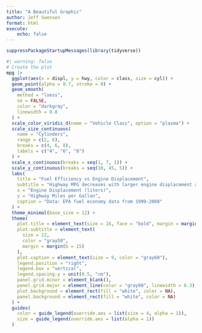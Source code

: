 ```yaml
---
title: "A Beautiful Graphic"
author: Jeff Swensen
format: html
execute:
    echo: false
---
```


```r
suppressPackageStartupMessages(library(tidyverse))
```

```r
#| warning: false
# Create the plot
mpg |>
  ggplot(aes(x = displ, y = hwy, color = class, size = cyl)) +
  geom_point(alpha = 0.7, stroke = 0) +
  geom_smooth(
    method = "loess",
    se = FALSE,
    color = "darkgray",
    linewidth = 0.8
  ) +
  scale_color_viridis_d(name = "Vehicle Class", option = "plasma") +
  scale_size_continuous(
    name = "Cylinders",
    range = c(2, 6),
    breaks = c(4, 6, 8),
    labels = c("4", "6", "8")
  ) +
  scale_x_continuous(breaks = seq(1, 7, 1)) +
  scale_y_continuous(breaks = seq(10, 45, 5)) +
  labs(
    title = "Fuel Efficiency vs Engine Displacement",
    subtitle = "Highway MPG decreases with larger engine displacement across vehicle classes",
    x = "Engine Displacement (liters)",
    y = "Highway Miles per Gallon",
    caption = "Data: EPA fuel economy data from 1999-2008"
  ) +
  theme_minimal(base_size = 12) +
  theme(
    plot.title = element_text(size = 16, face = "bold", margin = margin(b = 5)),
    plot.subtitle = element_text(
      size = 12,
      color = "gray50",
      margin = margin(b = 15)
    ),
    plot.caption = element_text(size = 9, color = "gray60"),
    legend.position = "right",
    legend.box = "vertical",
    legend.spacing.y = unit(0.5, "cm"),
    panel.grid.minor = element_blank(),
    panel.grid.major = element_line(color = "gray90", linewidth = 0.3),
    plot.background = element_rect(fill = "white", color = NA),
    panel.background = element_rect(fill = "white", color = NA)
  ) +
  guides(
    color = guide_legend(override.aes = list(size = 4, alpha = 1)),
    size = guide_legend(override.aes = list(alpha = 1))
  )
```
